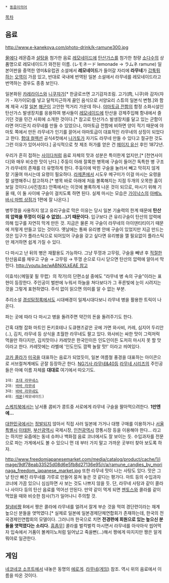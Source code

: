  * [[동음이의어]]

[[목차]]
== 음료 ==
http://www.e-kanekoya.com/photo-drink/k-ramune300.jpg

[[물]]에다 레몬즙과 [[설탕]]을 첨가한 음료 [[레모네이드]]에 [[탄산가스]]를 첨가한 청량 [[소다]]수의 상품명으로 레모네이드가 와전된 이름. (レモネード lemonade → ラムネ ramune) 일본어판을 중역한 영미&유럽권 소설에서 '''레모네이드'''가 들어갈 자리에 '''라무네'''가 [[갑툭튀]]하는 [[오역]]이 가끔 있고, 반대로 국내에 번역된 일본 소설에서 라무네를 레모네이드라고 번역하는 경우도 종종 보인다.

일본화된 [[카레라이스]]와 [[니쿠쟈가]][* 한글로쓰면 고기감자조림. 고기(肉, 니쿠)와 감자(쟈가 - 쟈가이모)를 넣고 달착지근하게 끓인 음식으로 서양요리 스튜의 일본식 변형.]와 함께 제국 시절 [[일본]] [[해군]]이 고안한 먹거리 가운데 하나. [[야마토급 전함]]의 함정 소화시설인 탄산가스 발생장치를 응용하여 병사들이 [[레모네이드]]에 탄산을 강제주입해 함내에서 즐기던 것을 민간 사회에 소개한 것이다.[* 참고로 탄산가스 발생장치를 달고 있는 군함이라면 어디든지 라무네를 만들 수 있었으나, 야마토급 전함에 비하면 양이 적기 때문에 야마토 쪽에서 만든 라무네가 인기를 끌어서 야마토급이 대표적인 라무네의 상징이 되었다고 한다. [[함대 컬렉션]] 공식4컷에서 [[나가토(함대 컬렉션)|나가토]]가 자기도 라무네 만들 수 있다고 절규한 것도 그런 이유가 있어서이다.] 공식적으로 첫 제조 허가를 얻은 건 [[메이지 유신]] 후인 1872년.

우리가 흔히 접하는 [[사이다]]처럼 음료 자체의 맛과 성분은 특이한게 없지만,[* [천연사이다]와 매우 비슷한 맛이 난다.] 주둥이 아래 잘록한 병목에 구슬이 들어간 독특한 병 구조가 라무네의 존재를 더 유명하게 한다. 주둥이에 박힌 구슬을 눌러서 빼고 막히지 않게 잘 기울여 마시는데 요령이 필요하다. [[라제폰]]에서 시도우 메구미가 이걸 마시는 요령을 잘 설명해주니 참고하자.[* 병목 바로 아래에 처음 볼록해지는 지점 두개의 오목한 홈이 보일 것이다.(사진참조) 안쪽에서는 이것에 볼록하게 나온 것이 되므로, 마시기 위해 기울 때, 이 둘 사이에 구슬이 걸치도록 하면 된다. 실제 마시는 모습은 [[가이낙스]]의 [[아베노바시 마법 상점가]] 1편에 잘 나온다.]

병뚜껑을 사용하지 않고 유리구슬로 막은 이유는 당시 일본 기술력의 한계 때문에 '''탄산의 압력을 뚜껑이 이길 수 없었(...)기 때문이다.''' 입구보다 큰 유리구슬이 탄산의 압력에 의해 입구를 자연히 막게 만든 것. 지금은 물론 저 구슬이 라무네의 아이덴티티이기 때문에 저렇게 만들고 있는 것이다. 옛날에는 통짜 유리병 안에 구슬이 있었지만 지금 만드는 것은 입구가 플라스틱으로 되어있어 구슬을 갖고 싶다면 유리병을 깰 필요없이 플라스틱만 제거하면 쉽게 가질 수 있다.

다 마시고 난 뒤의 병은 재활용도 가능하다. 그냥 뚜껑과 고무링, 구슬을 빼낸 후 [[적절]]한 탄산음료를 채우고 구슬 → 고무링 → 뚜껑 순으로 다시 닫으면 탄산의 압력에 알아서 막힌다. [[http://youtu.be/wABNiXLkEAE 참고]]

이효석(〈메밀꽃 필 무렵〉의 작가)의 단편소설 중에도 "라무네 병 속의 구슬"이라는 표현이 등장한다. 주인공이 벌판에 누워서 하늘을 쳐다보다가 그 푸른빛에 눈이 시려지는 것을 그렇게 표현하였다. 주석 없이 읽으면 의미를 알 수 없는 부분.

추리소설 [[경성탐정록]]에서도 시대배경이 일제시대다보니 라무네 병을 활용한 트릭이 나온다.

파는 곳에 따라 다 마시고 병을 돌려주면 약간의 돈을 돌려주기도 한다.

간혹 대형 잡화 마트인 돈키호테나 도큐핸즈같은 곳에 가면 와사비, 카레, 심지어 두리안(..), 김치, 라무네 등 상식을 초월한 라무네도 팔고 있다. 와사비는 싸한 맛이 그럭저럭 먹을만 하다지만, 김치맛이나 카레맛은 한국인이든 인도인이든 도저히 마시지 못 할 맛이라고 한다. 카레맛에는 라벨에 '인도인도 깜짝 놀랄 맛!' 이라고 씌여있다.

[[코카 콜라]]가 [[미국]]을 대표하는 음료가 되었듯이, 일본 여름철 풍경을 대표하는 아이콘으로 서브컬쳐계에도 곧잘 등장하곤 한다. [[NG기사 라무네&40]]등 [[라무네 시리즈]]의 주인공들은 아예 이름 자체를 '''대대로''' 여기에서 따오기도.
 1대: [[초대 라무네스]]
 2대: [[바바 라무네]]
 3대: [[바바 라무네도]]
 4대: [[레몬]](레모네이드)

[[스케치북]]에서는 남서풍 콤비가 콩트중 서로에게 라무네 구슬을 팔아먹으려한다. '''1만엔에...'''

[[대한민국]]에서는 [[정발]]되지 않아서 직접 사러 일본에 가거나 대행 구매를 이용하거나 [[서울특별시]] [[이태원]], [[부산광역시]] 국제시장, [[인천광역시]] 깡통시장 등을 이용해야 한다... 라고는 하지만 요즘에는 동네 슈퍼나 백화점 음료 코너에서도 잘 보이는 듯. 수입과자를 전문으로 파는 가게에서도 볼 수 있으니 먼 데 부터 가지 말고 가까운 곳부터 찾아 보도록 하자.


http://www.freedomjapanesemarket.com/media/catalog/product/cache/1/image/9df78eab33525d08d6e5fb8d27136e95/r/a/ramune_candies_by_morinaga_freedom_japanese_market.jpg
또한 라무네 맛이 나는 사탕도 있다. 맛은 그냥 탄산 빠진 라무네를 가루로 만들어 뭉쳐 놓은 것 같다는 평가다. 마트 등의 수입과자 코너에 가끔 있으니 심심하면 사 보는 것도 나쁘지 않을 듯. 단, 라무네 사탕과 같이 콜라나 사이다 등의 탄산 음료를 먹어선 안된다. 만약 같이 먹게 되면 [[멘토스]]와 콜라를 같이 먹었을 때와 비슷한 참사(?)가 일어나니 주의할 것.

[[철냄비짱]] R에서 짱은 콜라에 라무네를 얼려서 잘게 부순 것을 먹여 경단련이라는 재계 높으신 분들을 엿먹였다.[* 실제로 일본에 일본경제단체연합회가 존재하는데, 한국의 전국경제인연합회의 모델이다. 그러니까 한국으로 치면 '''전경련에 회원으로 있는 높으신 분들을 엿먹였다는 소리다.''' [[흠좀무]]] 콜라를 벌컥벌컥 마시면서 라무네를 아삭아삭 씹어먹자 입속에서 거품이 볼케이노처럼 일어났고 죽을뻔(...)해서 짱에게 따지지만 짱은 알게뭐야로 일관한다.

== 게임 ==
[[네코네코 소프트]]에서 내놓은 동명의 [[에로게]]. [[라무네(게임)]] 참조. 역시 위의 음료에서 이름을 따온 것이다.
